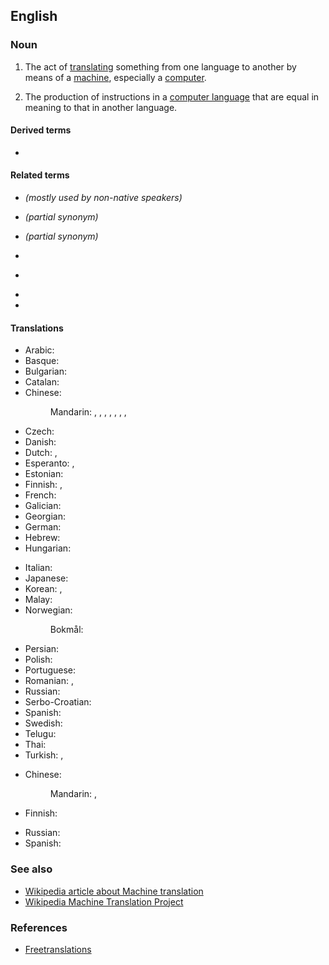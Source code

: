 {{also|machine-translation}}
==English==
{{wikipedia}}

===Noun===
{{en-noun|~}}

# {{lb|en|translation studies}} The act of [[translate|translating]] something from one language to another by means of a [[machine]], especially a [[computer]].
# {{lb|en|computing|programming}} The production of instructions in a [[computer language]] that are equal in meaning to that in another language.  

====Derived terms====
* {{l|en|machine-translate}}

====Related terms====
* {{l|en|automatic translation}} ''(mostly used by non-native speakers)''
* {{l|en|computer assisted translation}} ''(partial synonym)''
* {{l|en|machine-aided translation}} ''(partial synonym)''
* {{l|en|machine translator}}
* {{l|en|mechanical translation}} {{qualifier|obsolete}}
* {{l|en|MTL}}
* {{l|en|MT}}

====Translations====
{{trans-top|act of translating something by means of a machine}}
* Arabic: {{t-needed|ar}}
* Basque: {{t|eu|itzulpengintza automatikoa}}
* Bulgarian: {{t|bg|компютърен превод|m|tr=kompjútǎren prevód|sc=Cyrl}}
* Catalan: {{t|ca|traducció automàtica|f}}
* Chinese:
*: Mandarin: {{t+|cmn|機器翻譯|sc=Hani}}, {{t+|cmn|机器翻译|tr=jīqì fānyì|sc=Hani}}, {{t+|cmn|機械翻譯}}, {{t+|cmn|机械翻译|tr=jīxiè fānyì}}, {{t|cmn|計算機翻譯}}, {{t|cmn|计算机翻译|tr=jìsuànjī fānyì}}, {{t|cmn|機譯}}, {{t|cmn|机译|tr=jīyì}}
* Czech: {{t|cs|strojový překlad|m}}
* Danish: {{t+|da|maskinoversættelse|c}}
* Dutch: {{t|nl|machinevertaling|f}}, {{t+|nl|computervertaling|f}}
* Esperanto: {{t|eo|maŝintradukado}}, {{t|eo|maŝintraduko}}
* Estonian: {{t+|et|masintõlge}}
* Finnish: {{t|fi|[[koneellinen]] [[kääntäminen]]}}, {{t|fi|konekääntäminen}}
* French: {{t|fr|traduction automatique|f}}
* Galician: {{t|gl|tradución automática|f}}
* Georgian: {{t|ka|მანქანური თარგმნა}}
* German: {{t+|de|maschinelle Übersetzung|f}}
* Hebrew: {{t|he|תרגום מכונה|m|tr=tirgúm mekóna|sc=Hebr}}
* Hungarian: {{t|hu|gépi fordítás}}
{{trans-mid}}
* Italian: {{t|it|traduzione automatica|f}}
* Japanese: {{t+|ja|機械翻訳|tr=きかいほんやく, kikai hon'yaku|sc=Jpan}}
* Korean: {{t+|ko|기계번역|tr=gigebeonyeok|sc=Kore}}, {{t|ko|기계 번역|tr=gige beonyeok|sc=Kore}}
* Malay: {{t|ms|terjemahan mesin}}
* Norwegian:
*: Bokmål: {{t|nb|maskinoversettelse|m}}
* Persian: {{t|fa|ترجمه ماشینی|tr=tarjome-ye mâšini}}
* Polish: {{t|pl|tłumaczenie maszynowe|n}}
* Portuguese: {{t|pt|tradução automática|f}}
* Romanian: {{t|ro|traducere automată|f}}, {{t|ro|traducere cu calculator|f}}
* Russian: {{t+|ru|маши́нный перево́д|m}}
* Serbo-Croatian: {{t|sh|strojno prevođenje|n}}
* Spanish: {{t+|es|traducción automática|f}}
* Swedish: {{t+|sv|maskinöversättning|c}}
* Telugu: {{t|te|యాంత్రిక అనువాదం|tr=yaamtrika anuvaadam|sc=Telu}}
* Thai: {{t|th|การแปลภาษาอัตโนมัติ}}
* Turkish: {{t|tr|otomatik çeviri}}, {{t|tr|otomatik tercüme}}
{{trans-bottom}}

{{trans-top|act of translating a computer language}}
* Chinese:
*: Mandarin: {{t|cmn|[[計算機語言]][[翻譯]]}}, {{t|cmn|[[计算机语言]][[翻译]]|tr=jìsuànjī yǔyán fānyì}}
* Finnish: {{t|fi|[[konekielelle]] [[kääntäminen]]}}
{{trans-mid}}
* Russian: {{t-needed|ru}}
* Spanish: {{t-needed|es}}
{{trans-bottom}}

===See also===
* [[w:Machine translation|Wikipedia article about Machine translation]]
* [[m:Wikipedia Machine Translation Project|Wikipedia Machine Translation Project]]

===References===
* [https://www.freetranslations.org/voice-translator.html Freetranslations]